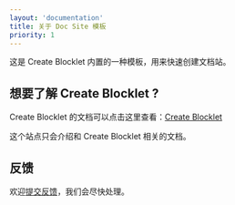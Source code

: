 ```yaml
---
layout: 'documentation'
title: 关于 Doc Site 模板
priority: 1
---
```


这是 Create Blocklet 内置的一种模板，用来快速创建文档站。

## 想要了解 Create Blocklet  ?

Create Blocklet  的文档可以点击这里查看：[Create Blocklet ](https://www.createblocklet.dev/)

这个站点只会介绍和 Create Blocklet 相关的文档。

## 反馈

欢迎[提交反馈](https://github.com/blocklet/create-blocklet/issues)，我们会尽快处理。
